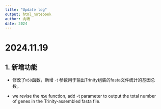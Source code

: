 ```yaml
---
title: "Update log"
output: html_notebook
author: 向旸
date: 2024
---
```

# 2024.11.19
## 1. 新增功能
- 修改了`N50`函数，新增 -t 参数用于输出Trinity组装的fasta文件统计的基因总数。

- we revise the `N50` function, add -t parameter to output the total number of genes in the Trinity-assembled fasta file.